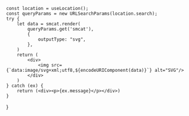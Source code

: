
	const location = useLocation();
	const queryParams = new URLSearchParams(location.search);
	try {
		let data = smcat.render(
			queryParams.get('smcat'),
			{
				outputType: "svg",
			},
		)
		return (
			<div>
				<img src={`data:image/svg+xml;utf8,${encodeURIComponent(data)}`} alt="SVG"/>
			</div>
		)
	} catch (ex) {
		return (<div><p>{ex.message}</p></div>)
	}
}

<Render/>